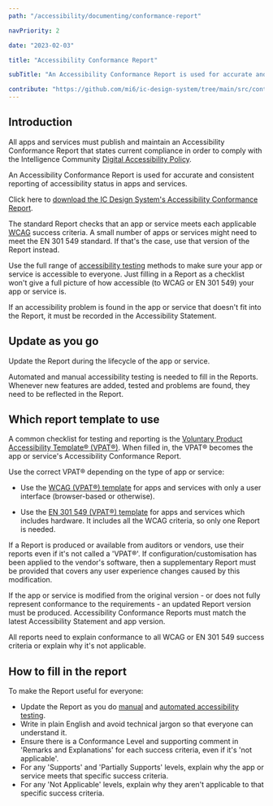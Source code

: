 ```yaml
---
path: "/accessibility/documenting/conformance-report"

navPriority: 2

date: "2023-02-03"

title: "Accessibility Conformance Report"

subTitle: "An Accessibility Conformance Report is used for accurate and consistent reporting of accessibility status in apps and services."

contribute: "https://github.com/mi6/ic-design-system/tree/main/src/content/structured/accessibility/documenting/conformance-reports.mdx"
---
```


## Introduction

All apps and services must publish and maintain an Accessibility Conformance Report that states current compliance in order to comply with the Intelligence Community [Digital Accessibility Policy](/accessibility/requirement).

An Accessibility Conformance Report is used for accurate and consistent reporting of accessibility status in apps and services.

Click here to [download the IC Design System's Accessibility Conformance Report](/icds-accessibility-conformance-report-12-10-22.doc).

The standard Report checks that an app or service meets each applicable [WCAG](/accessibility/requirement/wcag) success criteria. A small number of apps or services might need to meet the EN 301 549 standard. If that's the case, use that version of the Report instead.

Use the full range of [accessibility testing](/accessibility/testing) methods to make sure your app or service is accessible to everyone. Just filling in a Report as a checklist won't give a full picture of how accessible (to WCAG or EN 301 549) your app or service is.

If an accessibility problem is found in the app or service that doesn't fit into the Report, it must be recorded in the Accessibility Statement.

## Update as you go

Update the Report during the lifecycle of the app or service.

Automated and manual accessibility testing is needed to fill in the Reports. Whenever new features are added, tested and problems are found, they need to be reflected in the Report.

## Which report template to use

A common checklist for testing and reporting is the [Voluntary Product Accessibility Template® (VPAT®)](https://www.itic.org/policy/accessibility/vpat). When filled in, the VPAT® becomes the app or service's Accessibility Conformance Report.

Use the correct VPAT® depending on the type of app or service:

- Use the [WCAG (VPAT®) template](/blank-accessibility-conformance-report-vpat-wcag-24rev.doc) for apps and services with only a user interface (browser-based or otherwise).

- Use the [EN 301 549 (VPAT®) template](/blank-accessibility-conformance-report-vpat-en301549-24rev.doc) for apps and services which includes hardware. It includes all the WCAG criteria, so only one Report is needed.

If a Report is produced or available from auditors or vendors, use their reports even if it's not called a 'VPAT®'. If configuration/customisation has been applied to the vendor's software, then a supplementary Report must be provided that covers any user experience changes caused by this modification.

If the app or service is modified from the original version - or does not fully represent conformance to the requirements - an updated Report version must be produced. Accessibility Conformance Reports must match the latest Accessibility Statement and app version.

All reports need to explain conformance to all WCAG or EN 301 549 success criteria or explain why it's not applicable.

## How to fill in the report

To make the Report useful for everyone:

- Update the Report as you do [manual](/accessibility/testing/manual-testing) and [automated accessibility testing](/accessibility/testing/automated-testing).
- Write in plain English and avoid technical jargon so that everyone can understand it.
- Ensure there is a Conformance Level and supporting comment in 'Remarks and Explanations' for each success criteria, even if it's 'not applicable'.
- For any 'Supports' and 'Partially Supports' levels, explain why the app or service meets that specific success criteria.
- For any 'Not Applicable' levels, explain why they aren't applicable to that specific success criteria.
